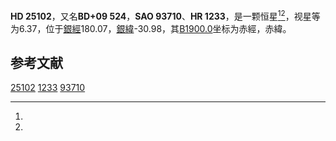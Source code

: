 {{Starbox begin
| name = HD 25102
}}
{{Starbox observe
| epoch = [[J2000.0|J2000.0]]
| constell = {{星座名待查}}<ref name=SIMBAD>{{cite web
 | url=http://simbad.u-strasbg.fr/simbad/sim-id?Ident=HR+1233
 | title =Pulsating variable Star
 | publisher=Centre de Données astronomiques de Strasbourg
 | work=SIMBAD
 | accessdate=2012-07-13}}</ref><ref name=DATA>{{cite web
 | url=http://vizier.u-strasbg.fr/viz-bin/VizieR-5?-out.add=.&-source=5050&-corr=PK=HR&-out.max=9999&HR=1233
 | title=VizieR Detailed Page
 | accessdate=2012-07-13
 | archive-date=2016-03-05
 | archive-url=https://web.archive.org/web/20160305002000/http://vizier.u-strasbg.fr/viz-bin/VizieR-5?-out.add=.&-source=5050&-corr=PK=HR&-out.max=9999&HR=1233
 | dead-url=no
 }}</ref>
| 星官 = 
| ra = {{RA|3|59|40.7}}<ref name=SIMBAD /><ref name=DATA />
| dec = {{DEC|+10|19|51}}<ref name=SIMBAD /><ref name=DATA />
| appmag_v = 6.37<ref name=SIMBAD /><ref name=DATA />
}}
{{Starbox character
| class = F5V<ref name=SIMBAD /><ref name=DATA />
| b-v = 0.42<ref name=SIMBAD /><ref name=DATA />
| u-b = 0<ref name=SIMBAD /><ref name=DATA />
| r-i = 0.22<ref name=SIMBAD /><ref name=DATA />
| variable = 
}}
{{Starbox astrometry
| radial_v = 0
| prop_mo_ra = 40
| parallax = 
| p_error = 
}}
{{Starbox catalog
| names =BD+09 524，[[SAO星表|SAO]] 93710，[[HD星表|HD]] 25102，[[HR星表|HR]] 1233}}
{{Starbox reference |Simbad=HR+1233}}
{{Starbox end}}

'''HD 25102'''，又名'''BD+09 524'''，'''SAO 93710'''、'''HR 1233'''，是一颗恒星<ref name=SIMBAD /><ref name=DATA />，视星等为6.37，位于[[銀道座標系|銀經]]180.07，[[銀道座標系|銀緯]]-30.98，其[[B1900.0|B1900.0]]坐标为赤經{{RA|3|54|11.5}}，赤緯{{DEC|+10|-30.98|45}}。

== 参考文献 ==
{{reflist}}

{{star-stub}}

[[Category:HD和HDE天體|25102]]
[[Category:HR天體|1233]]
[[Category:SAO天體|93710]]